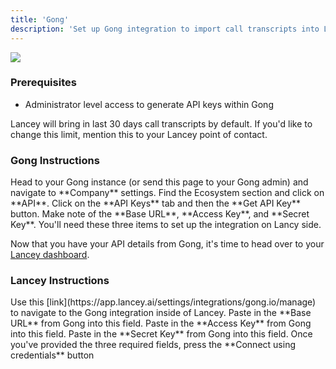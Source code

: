```yaml
---
title: 'Gong'
description: 'Set up Gong integration to import call transcripts into Lancey.'
---
```


<img src="https://cdn.brandfetch.io/idHyhmcKvT/theme/dark/logo.svg?k=bfHSJFAPEG"/>

### Prerequisites

- Administrator level access to generate API keys within Gong

<Note> Lancey will bring in last 30 days call transcripts by default. If you'd like to change this limit, mention this to your Lancey point of contact. </Note>

### Gong Instructions
<Steps>
  <Step title="Company Settings">
    Head to your Gong instance (or send this page to your Gong admin) and navigate to **Company** settings.
  </Step>
  <Step title="Ecosystem / API">
    Find the Ecosystem section and click on **API**.
  </Step>
  <Step title="API Keys">
    Click on the **API Keys** tab and then the **Get API Key** button.
  </Step>
  <Step title="Details">
    Make note of the **Base URL**, **Access Key**, and **Secret Key**. You'll need these three items to set up the integration on Lancy side.
  </Step>
</Steps>

Now that you have your API details from Gong, it's time to head over to your [Lancey dashboard](https://app.lancey.ai). 

### Lancey Instructions
<Steps>
  <Step title="Finding Gong integration">
    Use this [link](https://app.lancey.ai/settings/integrations/gong.io/manage) to navigate to the Gong integration inside of Lancey.
  </Step>
  <Step title="API Url">
    Paste in the **Base URL** from Gong into this field. 
  </Step>
  <Step title="Access Key">
    Paste in the **Access Key** from Gong into this field. 
  </Step>
  <Step title="Access Key Secret">
    Paste in the **Secret Key** from Gong into this field. 
  </Step>
  <Step title="Test connection">
    Once you've provided the three required fields, press the **Connect using credentials** button
  </Step>
</Steps>